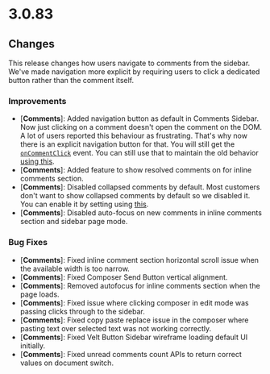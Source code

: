 # 3.0.83

## Changes

<Warning>
  This release changes how users navigate to comments from the sidebar. We've made navigation more explicit by requiring users to click a dedicated button rather than the comment itself.
</Warning>

### Improvements
- [**Comments**]: Added navigation button as default in Comments Sidebar. Now just clicking on a comment doesn't open the comment on the DOM. A lot of users reported this behaviour as frustrating. That's why now there is an explicit navigation button for that. You will still get the [`onCommentClick`](/async-collaboration/comments-sidebar/customize-behavior#oncommentclick) event. You can still use that to maintain the old behavior [using this](/async-collaboration/comments/customize-behavior/customize-behavior#selectcommentbyannotationid).
- [**Comments**]: Added feature to show resolved comments on for inline comments section.
- [**Comments**]: Disabled collapsed comments by default. Most customers don't want to show collapsed comments by default so we disabled it. You can enable it by setting using [this](/async-collaboration/comments/customize-behavior/customize-behavior#enablecollapsedcomments).
- [**Comments**]: Disabled auto-focus on new comments in inline comments section and sidebar page mode.


### Bug Fixes
- [**Comments**]: Fixed inline comment section horizontal scroll issue when the available width is too narrow.
- [**Comments**]: Fixed Composer Send Button vertical alignment.
- [**Comments**]: Removed autofocus for inline comments section when the page loads.
- [**Comments**]: Fixed issue where clicking composer in edit mode was passing clicks through to the sidebar.
- [**Comments**]: Fixed copy paste replace issue in the composer where pasting text over selected text was not working correctly.
- [**Comments**]: Fixed Velt Button Sidebar wireframe loading default UI initially.
- [**Comments**]: Fixed unread comments count APIs to return correct values on document switch.

